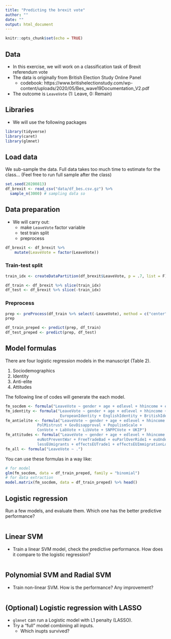 ```yaml
---
title: "Predicting the brexit vote"
author: ""
date: ""
output: html_document
---
```


```r
knitr::opts_chunk$set(echo = TRUE)
```

## Data

- In this exercise, we will work on a classification task of Brexit referendum vote
- The data is originally from British Election Study Online Panel
  - codebook: https://www.britishelectionstudy.com/wp-content/uploads/2020/05/Bes_wave19Documentation_V2.pdf
- The outcome is `LeaveVote` (1: Leave, 0: Remain)

## Libraries

- We will use the following packages

```r
library(tidyverse)
library(caret)
library(glmnet)
```

## Load data

We sub-sample the data. Full data takes too much time to estimate for the class... (Feel free to run full sample after the class)

```r
set.seed(20200813)
df_brexit <- read_csv("data/df_bes.csv.gz") %>%
  sample_n(3000) # sampling data so
```


## Data preparation

- We will carry out:
  - make `LeaveVote` factor variable
  - test train split
  - preprocess


```r
df_brexit <- df_brexit %>%
    mutate(LeaveVote = factor(LeaveVote))
```

### Train-test split

```r
train_idx <- createDataPartition(df_brexit$LeaveVote, p = .7, list = F) 

df_train <- df_brexit %>% slice(train_idx)
df_test <- df_brexit %>% slice(-train_idx)
```

### Preprocess

```r
prep <- preProcess(df_train %>% select(-LeaveVote), method = c("center", "scale"))
prep

df_train_preped <- predict(prep, df_train)
df_test_preped <- predict(prep, df_test)

```

## Model formulas

There are four logistic regression models  in the manuscript (Table 2).

1. Sociodemographics
2. Identity
3. Anti-elite
4. Attitudes

The following line of codes will generate the each model. 

```r
fm_socdem <- formula("LeaveVote ~ gender + age + edlevel + hhincome + econPersonalRetro1")
fm_identity <- formula("LeaveVote ~ gender + age + edlevel + hhincome + 
                        EuropeanIdentity + EnglishIdentity + BritishIdentity")
fm_antielite <- formula("LeaveVote ~ gender + age + edlevel + hhincome + 
              PolMistrust + GovDisapproval + PopulismScale + 
              ConVote + LabVote + LibVote + SNPPCVote + UKIP")
fm_attitudes <- formula("LeaveVote ~ gender + age + edlevel + hhincome + euUKNotRich + 
              euNotPreventWar + FreeTradeBad + euParlOverRide1 + euUndermineIdentity1 + 
              lessEUmigrants + effectsEUTrade1 + effectsEUImmigrationLower")
fm_all <- formula("LeaveVote ~ .")


```

You can use these formulas in a way like:

```r
# for model
glm(fm_socdem, data = df_train_preped, family = "binomial")
# for data extraction
model.matrix(fm_socdem, data = df_train_preped) %>% head()

```

## Logistic regression

Run a few models, and evaluate them. Which one has the better predictive performance?

```r

```

## Linear SVM

- Train a linear SVM model, check the predictive performance. How does it compare to the logistic regression?

```r

```


## Polynomial SVM and Radial SVM

- Train non-linear SVM. How is the performance? Any improvement?

```r


```


## (Optional) Logistic regression with LASSO

- `glmnet` can run a Logistic model with L1 penalty (LASSO). 
- Try a "full" model combining all inputs.
  - Which inupts survived?

```r

```


